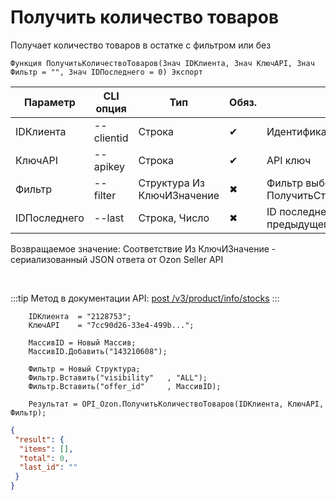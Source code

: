 ﻿---
sidebar_position: 1
---


# Получить количество товаров
 Получает количество товаров в остатке с фильтром или без



`Функция ПолучитьКоличествоТоваров(Знач IDКлиента, Знач КлючAPI, Знач Фильтр = "", Знач IDПоследнего = 0) Экспорт`

  | Параметр | CLI опция | Тип | Обяз. | Назначение |
  |-|-|-|-|-|
  | IDКлиента | --clientid | Строка | &#x2714; | Идентификатор клиента |
  | КлючAPI | --apikey | Строка | &#x2714; | API ключ |
  | Фильтр | --filter | Структура Из КлючИЗначение | &#x2716; | Фильтр выборки товаров. См. ПолучитьСтруктуруФильтраТоваров |
  | IDПоследнего | --last | Строка, Число | &#x2716; | ID последнего значения (last_id) из предыдущего запроса |

  
  Возвращаемое значение:   Соответствие Из КлючИЗначение - сериализованный JSON ответа от Ozon Seller API

<br/>

:::tip
Метод в документации API: [post /v3/product/info/stocks](https://docs.ozon.ru/api/seller/#operation/ProductAPI_GetProductInfoStocksV3)
:::
<br/>


```bsl title="Пример кода"
    IDКлиента  = "2128753";
    КлючAPI    = "7cc90d26-33e4-499b...";

    МассивID = Новый Массив;
    МассивID.Добавить("143210608");

    Фильтр = Новый Структура;
    Фильтр.Вставить("visibility"   , "ALL");
    Фильтр.Вставить("offer_id"     , МассивID);

    Результат = OPI_Ozon.ПолучитьКоличествоТоваров(IDКлиента, КлючAPI, Фильтр);
```
    



```json title="Результат"
{
 "result": {
  "items": [],
  "total": 0,
  "last_id": ""
 }
}
```
